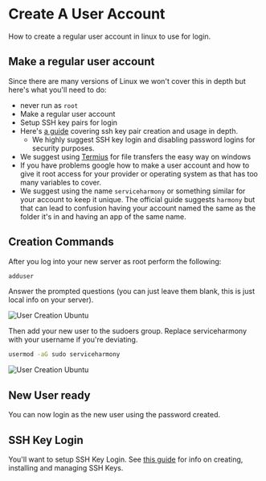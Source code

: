 # Create A User Account
How to create a regular user account in linux to use for login.

## Make a regular user account
Since there are many versions of Linux we won't cover this in depth but here's what you'll need to do:
- never run as `root`
- Make a regular user account
- Setup SSH key pairs for login
- Here's [a guide](https://www.linuxbabe.com/linux-server/setup-passwordless-ssh-login) covering ssh key pair creation and usage in depth.
    - We highly suggest SSH key login and disabling password logins for security purposes.
- We suggest using [Termius](/harmony/companion/new/tools#termius) for file transfers the easy way on windows
- If you have problems google how to make a user account and how to give it root access for your provider or operating system as that has too many variables to cover.
- We suggest using the name `serviceharmony` or something similar for your account to keep it unique. The official guide suggests `harmony` but that can lead to confusion having your account named the same as the folder it's in and having an app of the same name.

## Creation Commands
After you log into your new server as root perform the following:
```bash
adduser
```

Answer the prompted questions (you can just leave them blank, this is just local info on your server).

![User Creation Ubuntu](/new_user_1.png)

Then add your new user to the sudoers group. Replace serviceharmony with your username if you're deviating. 

```bash
usermod -aG sudo serviceharmony
```

![User Creation Ubuntu](/new_user_2.png)

## New User ready
You can now login as the new user using the password created.

## SSH Key Login
You'll want to setup SSH Key Login. See [this guide](https://www.linuxbabe.com/linux-server/setup-passwordless-ssh-login) for info on creating, installing and managing SSH Keys.